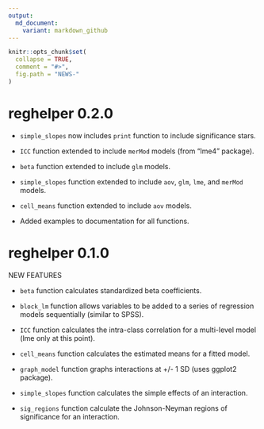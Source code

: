 ```yaml
---
output:
  md_document:
    variant: markdown_github
---
```


<!-- NEWS.md is generated from NEWS.Rmd. Please edit that file -->

```r
knitr::opts_chunk$set(
  collapse = TRUE,
  comment = "#>",
  fig.path = "NEWS-"
)
```
# reghelper 0.2.0

* `simple_slopes` now includes `print` function to include significance stars.

* `ICC` function extended to include `merMod` models (from "lme4" package).

* `beta` function extended to include `glm` models.

* `simple_slopes` function extended to include `aov`, `glm`, `lme`, and `merMod`
  models.

* `cell_means` function extended to include `aov` models.

* Added examples to documentation for all functions.

# reghelper 0.1.0

NEW FEATURES

* `beta` function calculates standardized beta coefficients.

* `block_lm` function allows variables to be added to a series of regression
  models sequentially (similar to SPSS).

* `ICC` function calculates the intra-class correlation for a multi-level model
  (lme only at this point).

* `cell_means` function calculates the estimated means for a fitted model.

* `graph_model` function graphs interactions at +/- 1 SD (uses ggplot2 package).

* `simple_slopes` function calculates the simple effects of an interaction.

* `sig_regions` function calculate the Johnson-Neyman regions of significance
  for an interaction.
